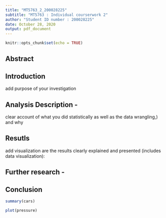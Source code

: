 ```yaml
---
title: "MT5763_2_200028225"
subtitle: "MT5763 : Individual courserwork 2" 
author: "Student ID number : 200028225"
date: October 28, 2020
output: pdf_document
---
```


```r
knitr::opts_chunk$set(echo = TRUE)
```

## Abstract

## Introduction
add purpose of your investigation 

## Analysis Description -
 clear account of what you did statistically as well as the data
wrangling,) and why

## Resutls
add visualization 
are the results clearly explained and presented (includes data visualization):


## Further research - 

## Conclusion


```r
summary(cars)
```

```r
plot(pressure)
```
